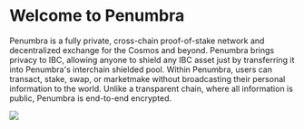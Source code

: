 
# Welcome to Penumbra

Penumbra is a fully private, cross-chain proof-of-stake network and
decentralized exchange for the Cosmos and beyond. Penumbra brings privacy to
IBC, allowing anyone to shield any IBC asset just by transferring it into
Penumbra's interchain shielded pool.  Within Penumbra, users can transact,
stake, swap, or marketmake without broadcasting their personal information to
the world.  Unlike a transparent chain, where all information is public,
Penumbra is end-to-end encrypted. 

<picture>
  <img src="./images/interchain-shielded-pool.jpg" />
</picture>

